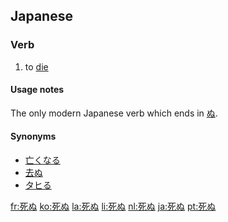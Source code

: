 ==Japanese==
{{ja-kanjitab|[[死]]}}
===Verb===
{{ja-verb|kk|type=1|tr=intrans|hira=しぬ|rom=shinu}}
# to [[die]]

====Usage notes====
The only modern Japanese verb which ends in [[ぬ]].

{{ja-go-nu|死|し|shi}}

====Synonyms====
* [[亡くなる]]
* [[去ぬ]]
* [[タヒる]]

[[fr:死ぬ]]
[[ko:死ぬ]]
[[la:死ぬ]]
[[li:死ぬ]]
[[nl:死ぬ]]
[[ja:死ぬ]]
[[pt:死ぬ]]